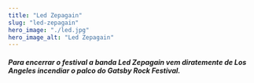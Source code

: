 ```yaml
---
title: "Led Zepagain"
slug: "led-zepagain"
hero_image: "./led.jpg"
hero_image_alt: "Led Zepagain"
---
```


##### Para encerrar o festival a banda Led Zepagain vem diratemente de Los Angeles incendiar o palco do Gatsby Rock Festival.
